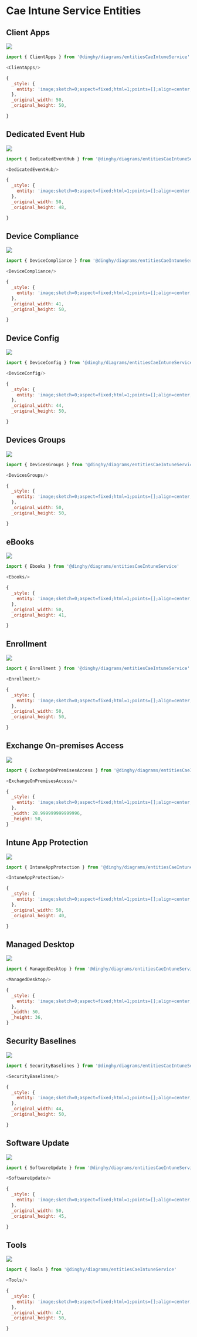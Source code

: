 
# Cae Intune Service Entities


## Client Apps

<Tabs>
  <TabItem value="Preview">

![](./client-apps.png#drawio)

  </TabItem>
  <TabItem value="Usage">
    
```js
import { ClientApps } from '@dinghy/diagrams/entitiesCaeIntuneService'

<ClientApps/>
```

  </TabItem>
  <TabItem value="Definition">
    
```js
{
  _style: {
    entity: 'image;sketch=0;aspect=fixed;html=1;points=[];align=center;fontSize=12;image=img/lib/mscae/Client_Apps.svg;strokeColor=none;',
  },
  _original_width: 50,
  _original_height: 50,

}
```

  </TabItem>
</Tabs>


## Dedicated Event Hub

<Tabs>
  <TabItem value="Preview">

![](./dedicated-event-hub.png#drawio)

  </TabItem>
  <TabItem value="Usage">
    
```js
import { DedicatedEventHub } from '@dinghy/diagrams/entitiesCaeIntuneService'

<DedicatedEventHub/>
```

  </TabItem>
  <TabItem value="Definition">
    
```js
{
  _style: {
    entity: 'image;sketch=0;aspect=fixed;html=1;points=[];align=center;fontSize=12;image=img/lib/mscae/Dedicated_Event_Hub.svg;strokeColor=none;',
  },
  _original_width: 50,
  _original_height: 48,

}
```

  </TabItem>
</Tabs>


## Device Compliance

<Tabs>
  <TabItem value="Preview">

![](./device-compliance.png#drawio)

  </TabItem>
  <TabItem value="Usage">
    
```js
import { DeviceCompliance } from '@dinghy/diagrams/entitiesCaeIntuneService'

<DeviceCompliance/>
```

  </TabItem>
  <TabItem value="Definition">
    
```js
{
  _style: {
    entity: 'image;sketch=0;aspect=fixed;html=1;points=[];align=center;fontSize=12;image=img/lib/mscae/Device_Compliance.svg;strokeColor=none;',
  },
  _original_width: 41,
  _original_height: 50,

}
```

  </TabItem>
</Tabs>


## Device Config

<Tabs>
  <TabItem value="Preview">

![](./device-config.png#drawio)

  </TabItem>
  <TabItem value="Usage">
    
```js
import { DeviceConfig } from '@dinghy/diagrams/entitiesCaeIntuneService'

<DeviceConfig/>
```

  </TabItem>
  <TabItem value="Definition">
    
```js
{
  _style: {
    entity: 'image;sketch=0;aspect=fixed;html=1;points=[];align=center;fontSize=12;image=img/lib/mscae/Device_Config.svg;strokeColor=none;',
  },
  _original_width: 44,
  _original_height: 50,

}
```

  </TabItem>
</Tabs>


## Devices Groups

<Tabs>
  <TabItem value="Preview">

![](./devices-groups.png#drawio)

  </TabItem>
  <TabItem value="Usage">
    
```js
import { DevicesGroups } from '@dinghy/diagrams/entitiesCaeIntuneService'

<DevicesGroups/>
```

  </TabItem>
  <TabItem value="Definition">
    
```js
{
  _style: {
    entity: 'image;sketch=0;aspect=fixed;html=1;points=[];align=center;fontSize=12;image=img/lib/mscae/Devices_Groups.svg;strokeColor=none;',
  },
  _original_width: 50,
  _original_height: 50,

}
```

  </TabItem>
</Tabs>


## eBooks

<Tabs>
  <TabItem value="Preview">

![](./ebooks.png#drawio)

  </TabItem>
  <TabItem value="Usage">
    
```js
import { Ebooks } from '@dinghy/diagrams/entitiesCaeIntuneService'

<Ebooks/>
```

  </TabItem>
  <TabItem value="Definition">
    
```js
{
  _style: {
    entity: 'image;sketch=0;aspect=fixed;html=1;points=[];align=center;fontSize=12;image=img/lib/mscae/eBooks.svg;strokeColor=none;',
  },
  _original_width: 50,
  _original_height: 41,

}
```

  </TabItem>
</Tabs>


## Enrollment

<Tabs>
  <TabItem value="Preview">

![](./enrollment.png#drawio)

  </TabItem>
  <TabItem value="Usage">
    
```js
import { Enrollment } from '@dinghy/diagrams/entitiesCaeIntuneService'

<Enrollment/>
```

  </TabItem>
  <TabItem value="Definition">
    
```js
{
  _style: {
    entity: 'image;sketch=0;aspect=fixed;html=1;points=[];align=center;fontSize=12;image=img/lib/mscae/Enrollment.svg;strokeColor=none;',
  },
  _original_width: 50,
  _original_height: 50,

}
```

  </TabItem>
</Tabs>


## Exchange On-premises Access

<Tabs>
  <TabItem value="Preview">

![](./exchange-on-premises-access.png#drawio)

  </TabItem>
  <TabItem value="Usage">
    
```js
import { ExchangeOnPremisesAccess } from '@dinghy/diagrams/entitiesCaeIntuneService'

<ExchangeOnPremisesAccess/>
```

  </TabItem>
  <TabItem value="Definition">
    
```js
{
  _style: {
    entity: 'image;sketch=0;aspect=fixed;html=1;points=[];align=center;fontSize=12;image=img/lib/mscae/Exchange_On_premises_Access.svg;strokeColor=none;',
  },
  _width: 28.999999999999996,
  _height: 50,
}
```

  </TabItem>
</Tabs>


## Intune App Protection

<Tabs>
  <TabItem value="Preview">

![](./intune-app-protection.png#drawio)

  </TabItem>
  <TabItem value="Usage">
    
```js
import { IntuneAppProtection } from '@dinghy/diagrams/entitiesCaeIntuneService'

<IntuneAppProtection/>
```

  </TabItem>
  <TabItem value="Definition">
    
```js
{
  _style: {
    entity: 'image;sketch=0;aspect=fixed;html=1;points=[];align=center;fontSize=12;image=img/lib/mscae/Intune_App_Protection.svg;strokeColor=none;',
  },
  _original_width: 50,
  _original_height: 40,

}
```

  </TabItem>
</Tabs>


## Managed Desktop

<Tabs>
  <TabItem value="Preview">

![](./managed-desktop.png#drawio)

  </TabItem>
  <TabItem value="Usage">
    
```js
import { ManagedDesktop } from '@dinghy/diagrams/entitiesCaeIntuneService'

<ManagedDesktop/>
```

  </TabItem>
  <TabItem value="Definition">
    
```js
{
  _style: {
    entity: 'image;sketch=0;aspect=fixed;html=1;points=[];align=center;fontSize=12;image=img/lib/mscae/Managed_Desktop.svg;strokeColor=none;',
  },
  _width: 50,
  _height: 36,
}
```

  </TabItem>
</Tabs>


## Security Baselines

<Tabs>
  <TabItem value="Preview">

![](./security-baselines.png#drawio)

  </TabItem>
  <TabItem value="Usage">
    
```js
import { SecurityBaselines } from '@dinghy/diagrams/entitiesCaeIntuneService'

<SecurityBaselines/>
```

  </TabItem>
  <TabItem value="Definition">
    
```js
{
  _style: {
    entity: 'image;sketch=0;aspect=fixed;html=1;points=[];align=center;fontSize=12;image=img/lib/mscae/Security_Baselines.svg;strokeColor=none;',
  },
  _original_width: 44,
  _original_height: 50,

}
```

  </TabItem>
</Tabs>


## Software Update

<Tabs>
  <TabItem value="Preview">

![](./software-update.png#drawio)

  </TabItem>
  <TabItem value="Usage">
    
```js
import { SoftwareUpdate } from '@dinghy/diagrams/entitiesCaeIntuneService'

<SoftwareUpdate/>
```

  </TabItem>
  <TabItem value="Definition">
    
```js
{
  _style: {
    entity: 'image;sketch=0;aspect=fixed;html=1;points=[];align=center;fontSize=12;image=img/lib/mscae/Software_Update.svg;strokeColor=none;',
  },
  _original_width: 50,
  _original_height: 45,

}
```

  </TabItem>
</Tabs>


## Tools

<Tabs>
  <TabItem value="Preview">

![](./tools.png#drawio)

  </TabItem>
  <TabItem value="Usage">
    
```js
import { Tools } from '@dinghy/diagrams/entitiesCaeIntuneService'

<Tools/>
```

  </TabItem>
  <TabItem value="Definition">
    
```js
{
  _style: {
    entity: 'image;sketch=0;aspect=fixed;html=1;points=[];align=center;fontSize=12;image=img/lib/mscae/Tools.svg;strokeColor=none;',
  },
  _original_width: 47,
  _original_height: 50,

}
```

  </TabItem>
</Tabs>

